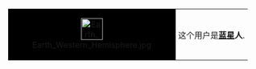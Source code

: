 <div style="float: left; border: 1px solid {{{border-c|#000}}}; margin: 1px;">
{| cellspacing="0" style="width: 238px; background: {{{info-c|silver}}};"
| style="width: 45px; height: 45px; background: #000; text-align: center;" | [[File:Earth Western Hemisphere.jpg|43px]]
| style="font-size: {{{info-s|8}}}pt; padding: 4pt; color: {{{info-fc|#000}}};" | 这个用户是'''[[蓝星]]人'''.
|}</div>